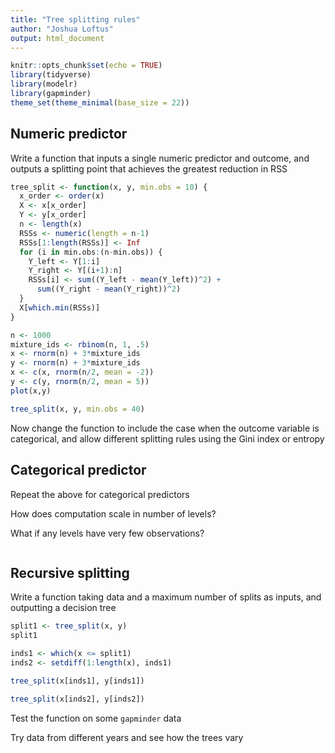 ```yaml
---
title: "Tree splitting rules"
author: "Joshua Loftus"
output: html_document
---
```


```r
knitr::opts_chunk$set(echo = TRUE)
library(tidyverse)  
library(modelr)     
library(gapminder)  
theme_set(theme_minimal(base_size = 22))
```

## Numeric predictor

Write a function that inputs a single numeric predictor and outcome, and outputs a splitting point that achieves the greatest reduction in RSS

```r
tree_split <- function(x, y, min.obs = 10) {
  x_order <- order(x)
  X <- x[x_order]
  Y <- y[x_order]
  n <- length(x)
  RSSs <- numeric(length = n-1)
  RSSs[1:length(RSSs)] <- Inf
  for (i in min.obs:(n-min.obs)) {
    Y_left <- Y[1:i]
    Y_right <- Y[(i+1):n]
    RSSs[i] <- sum((Y_left - mean(Y_left))^2) + 
      sum((Y_right - mean(Y_right))^2)
  }
  X[which.min(RSSs)]
}
```



```r
n <- 1000
mixture_ids <- rbinom(n, 1, .5)
x <- rnorm(n) + 3*mixture_ids
y <- rnorm(n) + 3*mixture_ids
x <- c(x, rnorm(n/2, mean = -2))
y <- c(y, rnorm(n/2, mean = 5))
plot(x,y)
```

```r
tree_split(x, y, min.obs = 40)
```



Now change the function to include the case when the outcome variable is categorical, and allow different splitting rules using the Gini index or entropy


## Categorical predictor

Repeat the above for categorical predictors

How does computation scale in number of levels?

What if any levels have very few observations?

```r

```

## Recursive splitting

Write a function taking data and a maximum number of splits as inputs, and outputting a decision tree

```r
split1 <- tree_split(x, y)
split1
```

```r
inds1 <- which(x <= split1)
inds2 <- setdiff(1:length(x), inds1)
```

```r
tree_split(x[inds1], y[inds1])
```

```r
tree_split(x[inds2], y[inds2])
```

Test the function on some `gapminder` data

Try data from different years and see how the trees vary

```r

```

